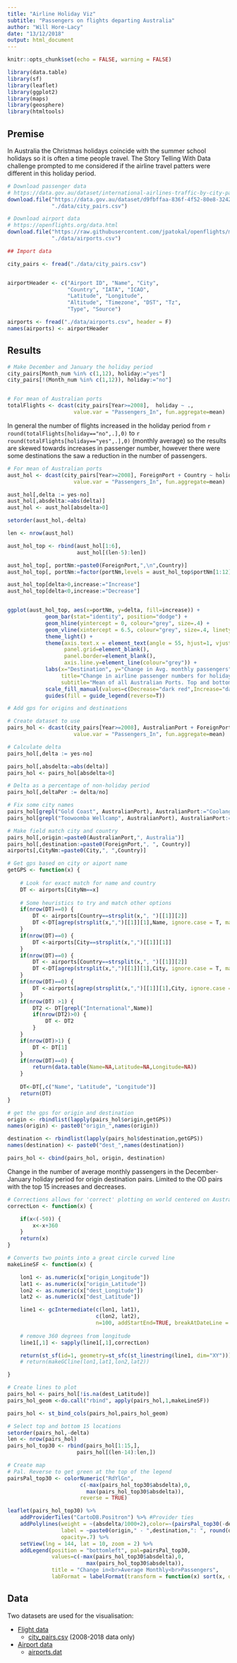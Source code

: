 ```yaml
---
title: "Airline Holiday Viz"
subtitle: "Passengers on flights departing Australia"
author: "Will Hore-Lacy"
date: "13/12/2018"
output: html_document
---
```


```r
knitr::opts_chunk$set(echo = FALSE, warning = FALSE)

library(data.table)
library(sf)
library(leaflet)
library(ggplot2)
library(maps)
library(geosphere)
library(htmltools)

```

## Premise

In Australia the Christmas holidays coincide with the summer school holidays so it is often a time people travel. The Story Telling With Data challenge prompted to me considered if the airline travel patters were different in this holiday period. 

```r
# Download passenger data
# https://data.gov.au/dataset/international-airlines-traffic-by-city-pairs
download.file("https://data.gov.au/dataset/d9fbffaa-836f-4f52-80e8-324249ff269f/resource/ebcafd83-9514-4f72-a995-fe7ee90cb9da/download/city_pairs.csv",
              "./data/city_pairs.csv")

# Download airport data
# https://openflights.org/data.html
download.file("https://raw.githubusercontent.com/jpatokal/openflights/master/data/airports.dat",
              "./data/airports.csv")

```

```r

## Import data

city_pairs <- fread("./data/city_pairs.csv")


airportHeader <- c("Airport ID", "Name", "City",
                   "Country", "IATA", "ICAO",
                   "Latitude", "Longitude",
                   "Altitude", "Timezone", "DST", "Tz", 
                   "Type", "Source")

airports <- fread("./data/airports.csv", header = F)
names(airports) <- airportHeader


```

## Results

```r
# Make December and January the holiday period
city_pairs[Month_num %in% c(1,12), holiday:="yes"]
city_pairs[!(Month_num %in% c(1,12)), holiday:="no"]


# For mean of Australian ports
totalFlights <- dcast(city_pairs[Year>=2008],  holiday ~ .,
                     value.var = "Passengers_In", fun.aggregate=mean)


```

In general the number of flights increased in the holiday period from `r round(totalFlights[holiday=="no",.],0) ` to `r round(totalFlights[holiday=="yes",.],0)` (monthly average) so the results are skewed towards increases in passenger number, however there were some destinations the saw a reduction in the number of passengers.


```r


# For mean of Australian ports
aust_hol <- dcast(city_pairs[Year>=2008], ForeignPort + Country ~ holiday,
                     value.var = "Passengers_In", fun.aggregate=mean)

aust_hol[,delta := yes-no]
aust_hol[,absdelta:=abs(delta)]
aust_hol <- aust_hol[absdelta>0]

setorder(aust_hol,-delta)

len <- nrow(aust_hol)

aust_hol_top <- rbind(aust_hol[1:6],
                      aust_hol[(len-5):len])

aust_hol_top[, portNm:=paste0(ForeignPort,",\n",Country)]
aust_hol_top[, portNm:=factor(portNm,levels = aust_hol_top$portNm[1:12], ordered = T)]

aust_hol_top[delta>0,increase:="Increase"]
aust_hol_top[delta<0,increase:="Decrease"]


ggplot(aust_hol_top, aes(x=portNm, y=delta, fill=increase)) +
            geom_bar(stat="identity", position="dodge") +
            geom_hline(yintercept = 0, colour="grey", size=.4) +
            geom_vline(xintercept = 6.5, colour="grey", size=.4, linetype="dashed") +
            theme_light() +
            theme(axis.text.x = element_text(angle = 55, hjust=1, vjust=1),
                  panel.grid=element_blank(),
                  panel.border=element_blank(),
                  axis.line.y=element_line(colour="grey")) +
            labs(x="Destination", y="Change in Avg. monthly passengers", fill=NULL,
                 title="Change in airline passenger numbers for holiday period (Dec & Jan) ",
                 subtitle="Mean of all Australian Ports. Top and bottom 6 destinations.") +
            scale_fill_manual(values=c(Decrease="dark red",Increase="dark green")) + 
            guides(fill = guide_legend(reverse=T))

```


```r

# Add gps for origins and destinations

# Create dataset to use
pairs_hol <- dcast(city_pairs[Year>=2008], AustralianPort + ForeignPort + Country ~ holiday,
                     value.var = "Passengers_In", fun.aggregate=mean)

# Calculate delta
pairs_hol[,delta := yes-no]

pairs_hol[,absdelta:=abs(delta)]
pairs_hol <- pairs_hol[absdelta>0]

# Delta as a percentage of non-holiday period
pairs_hol[,deltaPer := delta/no]

# Fix some city names
pairs_hol[grepl("Gold Coast", AustralianPort), AustralianPort:="Coolangatta"]
pairs_hol[grepl("Toowoomba Wellcamp", AustralianPort), AustralianPort:="Toowoomba"]

# Make field match city and country
pairs_hol[,origin:=paste0(AustralianPort,", Australia")]
pairs_hol[,destination:=paste0(ForeignPort,", ", Country)]
airports[,CityNm:=paste0(City,", ",Country)]

# Get gps based on city or aiport name
getGPS <- function(x) {
    
    # Look for exact match for name and country
    DT <- airports[CityNm==x]
    
    # Some heuristics to try and match other options
    if(nrow(DT)==0) {
        DT <- airports[Country==strsplit(x,", ")[[1]][2]]
        DT <-DT[agrep(strsplit(x,",")[[1]][1],Name, ignore.case = T, max.distance = .2)]
    }
    if(nrow(DT)==0) {
        DT <-airports[City==strsplit(x,",")[[1]][1]]
    }
    if(nrow(DT)==0) {
        DT <- airports[Country==strsplit(x,", ")[[1]][2]]
        DT <-DT[agrep(strsplit(x,",")[[1]][1],City, ignore.case = T, max.distance = .4)]
    }
    if(nrow(DT)==0) {
        DT <-airports[agrep(strsplit(x,",")[[1]][1],City, ignore.case = T, max.distance = .4)]
    }
    if(nrow(DT) >1) {
        DT2 <- DT[grepl("International",Name)]
        if(nrow(DT2)>0) {
            DT <- DT2
        }
    }
    if(nrow(DT)>1) {
        DT <- DT[1]
    }
    if(nrow(DT)==0) {
        return(data.table(Name=NA,Latitude=NA,Longitude=NA))
    }
    
    DT<-DT[,c("Name", "Latitude", "Longitude")]
    return(DT)
}

# get the gps for origin and destination
origin <- rbindlist(lapply(pairs_hol$origin,getGPS))
names(origin) <- paste0("origin_",names(origin))

destination <- rbindlist(lapply(pairs_hol$destination,getGPS))
names(destination) <- paste0("dest_",names(destination))

pairs_hol <- cbind(pairs_hol, origin, destination)


```

Change in the number of average monthly passengers in the December-January holiday period for origin destination pairs. Limited to the OD pairs with the top 15 increases and decreases.

```r

# Corrections allows for 'correct' plotting on world centered on Australia without wrapping
correctLon <- function(x) {

    if(x<(-50)) {
        x<-x+360
    }
    return(x)
}

# Converts two points into a great circle curved line 
makeLineSF <- function(x) {

    lon1 <- as.numeric(x["origin_Longitude"])
    lat1 <- as.numeric(x["origin_Latitude"])
    lon2 <- as.numeric(x["dest_Longitude"])
    lat2 <- as.numeric(x["dest_Latitude"])

    line1 <- gcIntermediate(c(lon1, lat1),
                            c(lon2, lat2),
                            n=100, addStartEnd=TRUE, breakAtDateLine = F)
    
    # remove 360 degrees from longitude
    line1[,1] <- sapply(line1[,1],correctLon)

    return(st_sf(id=1, geometry=st_sfc(st_linestring(line1, dim="XY"))))
    # return(makeGCline(lon1,lat1,lon2,lat2))

}

# Create lines to plot
pairs_hol <- pairs_hol[!is.na(dest_Latitude)]
pairs_hol_geom <-do.call("rbind", apply(pairs_hol,1,makeLineSF))

pairs_hol <- st_bind_cols(pairs_hol,pairs_hol_geom)

# Select top and bottom 15 locations
setorder(pairs_hol,-delta)
len <- nrow(pairs_hol)
pairs_hol_top30 <- rbind(pairs_hol[1:15,],
                      pairs_hol[(len-14):len,])

# Create map
# Pal. Reverse to get green at the top of the legend
pairsPal_top30 <- colorNumeric("RdYlGn", 
                       c(-max(pairs_hol_top30$absdelta),0,
                         max(pairs_hol_top30$absdelta)),
                       reverse = TRUE)

leaflet(pairs_hol_top30) %>%
    addProviderTiles("CartoDB.Positron") %>% #Provider ties
    addPolylines(weight = ~(absdelta/1000+2),color=~(pairsPal_top30(-delta)), # -delta to reverse values
                 label = ~paste0(origin," - ",destination,": ", round(delta,0)),
                 opacity=.7) %>%
    setView(lng = 144, lat = 10, zoom = 2) %>%
    addLegend(position = "bottomleft", pal=pairsPal_top30,
              values=c(-max(pairs_hol_top30$absdelta),0,
                         max(pairs_hol_top30$absdelta)),
              title = "Change in<br>Average Monthly<br>Passengers",
              labFormat = labelFormat(transform = function(x) sort(x, decreasing = TRUE))) # reverse legend values
```


## Data

Two datasets are used for the visualisation:

* [Flight data](https://data.gov.au/dataset/international-airlines-traffic-by-city-pairs)
    * [city_pairs.csv](https://data.gov.au/dataset/d9fbffaa-836f-4f52-80e8-324249ff269f/resource/ebcafd83-9514-4f72-a995-fe7ee90cb9da/download/city_pairs.csv) (2008-2018 data only)
* [Airport data](https://openflights.org/data.html)
    * [airports.dat](https://raw.githubusercontent.com/jpatokal/openflights/master/data/airports.dat)



